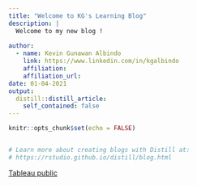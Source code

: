 ```yaml
---
title: "Welcome to KG's Learning Blog"
description: |
  Welcome to my new blog !
  
author:
  - name: Kevin Gunawan Albindo
    link: https://www.linkedin.com/in/kgalbindo
    affiliation: 
    affiliation_url: 
date: 01-04-2021
output:
  distill::distill_article:
    self_contained: false
---
```


```r
knitr::opts_chunk$set(echo = FALSE)


# Learn more about creating blogs with Distill at:
# https://rstudio.github.io/distill/blog.html

```
[Tableau public](https://public.tableau.com/profile/kevin.gunawan.albindo#!/)


